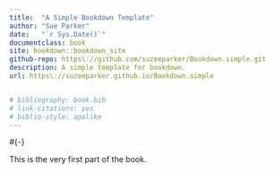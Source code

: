 ```yaml
--- 
title:  "A Simple Bookdown Template"
author: "Sue Parker"
date:   "`r Sys.Date()`"
documentclass: book
site: bookdown::bookdown_site
github-repo: https\://github.com/suzeeparker/Bookdown.simple.git
description: A simple template for bookdown.
url: https\://suzeeparker.github.io/Bookdown.simple


# bibliography: book.bib
# link-citations: yes
# biblio-style: apalike
---
```


#{-}

This is the very first part of the book.

<!-- 1st # in this file must be the first markdown line. Can be #{-} but it gets a warning. --> 
